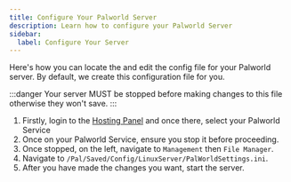 ```yaml
---
title: Configure Your Palworld Server
description: Learn how to configure your Palworld Server 
sidebar:
  label: Configure Your Server
---
```


Here's how you can locate the and edit the config file for your Palworld server. By default, we create this configuration file for you.

:::danger
Your server MUST be stopped before making changes to this file otherwise they won't save.
:::

1. Firstly, login to the [Hosting Panel](https://panel.hosting.juulit.com/) and once there, select your Palworld Service
2. Once on your Palworld Service, ensure you stop it before proceeding.
3. Once stopped, on the left, navigate to `Management` then `File Manager`.
4. Navigate to `/Pal/Saved/Config/LinuxServer/PalWorldSettings.ini`.
5. After you have made the changes you want, start the server. 
